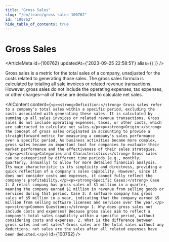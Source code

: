 ```yaml
---
title: "Gross Sales"
slug: "/en/learn/gross-sales-100762"
id: "100762"
hide_table_of_contents: true
---
```



# Gross Sales

<ArticleMeta id={100762} updatedAt={'2023-09-25 22:58:51'} alias={`[]`} />
<div className='border-solid border-b border-t-0 my-4 border-[var(--ifm-color-gray-300)]' />

Gross sales is a metric for the total sales of a company, unadjusted for the costs related to generating those sales. The gross sales formula is calculated by totaling all sale invoices or related revenue transactions. However, gross sales do not include the operating expenses, tax expenses, or other charges—all of these are deducted to calculate net sales.

<AIContent content={`<p><strong>Definition:</strong> Gross sales refer to a company's total sales within a specific period, excluding the costs associated with generating these sales. It is calculated by summing up all sales invoices or related revenue transactions. Gross sales do not include operating expenses, taxes, or other costs, which are subtracted to calculate net sales.</p><p><strong>Origin:</strong> The concept of gross sales originated in accounting to provide a straightforward metric for measuring a company's sales performance over a specific period. As business activities became more complex, gross sales became an important tool for companies to evaluate their market performance and the effectiveness of their sales strategies.</p><p><strong>Categories and Characteristics:</strong> Gross sales can be categorized by different time periods (e.g., monthly, quarterly, annually) to allow for more detailed financial analysis. Its main characteristic is its simplicity and directness, providing a quick reflection of a company's sales capability. However, since it does not consider costs and expenses, it cannot fully reflect the company's profitability.</p><p><strong>Specific Cases:</strong> Case 1: A retail company has gross sales of $1 million in a quarter, meaning the company earned $1 million in revenue from selling goods or services during that period. Case 2: A software company has gross sales of $5 million in a year, indicating that the company earned $5 million from selling software licenses and services over the year.</p><p><strong>Common Questions:</strong> 1. Why does gross sales not include costs and expenses? Because gross sales aim to reflect a company's total sales capability within a specific period, without considering costs and expenses. 2. What is the difference between gross sales and net sales? Gross sales are the total sales without any deductions; net sales are the sales after all related expenses have been deducted.</p>`} id={100762} />
